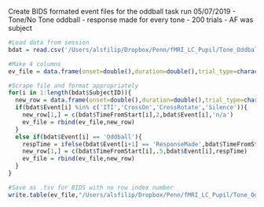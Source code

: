 Create BIDS formated event files for the oddball task run 05/07/2019
- Tone/No Tone oddball - response made for every tone
- 200 trials
- AF was subject

```r
#Load data from session
bdat = read.csv('/Users/alsfilip/Dropbox/Penn/fMRI_LC_Pupil/Tone_Oddball_Task/data/AF_ses-06_run-02_20190507_fmri_ToneTask_stim_Tue_May__7_13:31:10_2019.csv',sep=',',stringsAsFactors = F)

#Make 4 columns
ev_file = data.frame(onset=double(),duration=double(),trial_type=character(),response_time=double(),stringsAsFactors=F)

#Scrape file and format appropriately
for(i in 1:length(bdat$SubjectID)){
  new_row = data.frame(onset=double(),duration=double(),trial_type=character(),response_time=double(),stringsAsFactors=F)
  if(bdat$Event[i] %in% c('ITI','CrossOn','CrossRotate','Silence')){
    new_row[1,] = c(bdat$TimeFromStart[i],2,bdat$Event[i],'n/a')
    ev_file = rbind(ev_file,new_row)
  }
  else if(bdat$Event[i] == 'Oddball'){
    respTime = ifelse(bdat$Event[i+1] == 'ResponseMade',bdat$TimeFromStart[i+1]-bdat$TimeFromStart[i],'n/a')
    new_row[1,] = c(bdat$TimeFromStart[i],.5,bdat$Event[i],respTime)
    ev_file = rbind(ev_file,new_row)
  }
}

#Save as .tsv for BIDS with no row index number
write.table(ev_file,"/Users/alsfilip/Dropbox/Penn/fMRI_LC_Pupil/Tone_Oddball_Task/EVs/sub-01_ses-06_task-AuditoryOddball_events.tsv",sep = '\t',row.names = F,col.names = T)

```

